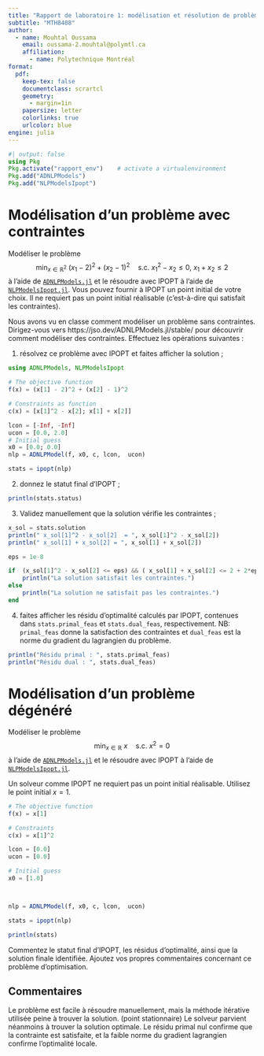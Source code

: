 ```yaml
---
title: "Rapport de laboratoire 1: modélisation et résolution de problèmes avec IPOPT"
subtitle: "MTH8408"
author:
  - name: Mouhtal Oussama
    email: oussama-2.mouhtal@polymtl.ca
    affiliation:
      - name: Polytechnique Montréal
format:
  pdf:
    keep-tex: false
    documentclass: scrartcl
    geometry:
      - margin=1in
    papersize: letter
    colorlinks: true
    urlcolor: blue
engine: julia
---
```


```julia
#| output: false
using Pkg
Pkg.activate("rapport_env")    # activate a virtualenvironment
Pkg.add("ADNLPModels")
Pkg.add("NLPModelsIpopt")
```

# Modélisation d'un problème avec contraintes

Modéliser le problème
$$
\min_{x \in \mathbb{R}^2} \ (x_1 - 2)^2 + (x_2 - 1)^2 \quad \text{s.c.} \ x_1^2 - x_2 \leq 0, \ x_1 + x_2 \leq 2
$$
à l'aide de [`ADNLPModels.jl`](https://github.com/JuliaSmoothOptimizers/ADNLPModels.jl) et le résoudre avec IPOPT à l'aide de [`NLPModelsIpopt.jl`](https://github.com/JuliaSmoothOptimizers/NLPModelsIpopt.jl).
Vous pouvez fournir à IPOPT un point initial de votre choix.
Il ne requiert pas un point initial réalisable (c'est-à-dire qui satisfait les contraintes).

Nous avons vu en classe comment modéliser un problème sans contraintes.
Dirigez-vous vers https://jso.dev/ADNLPModels.jl/stable/ pour découvrir comment modéliser des contraintes.
Effectuez les opérations suivantes :

1. résolvez ce problème avec IPOPT et faites afficher la solution ;

```julia
using ADNLPModels, NLPModelsIpopt

# The objective function
f(x) = (x[1] - 2)^2 + (x[2] - 1)^2

# Constraints as function
c(x) = [x[1]^2 - x[2]; x[1] + x[2]]

lcon = [-Inf, -Inf]
ucon = [0.0, 2.0]
# Initial guess
x0 = [0.0; 0.0]
nlp = ADNLPModel(f, x0, c, lcon,  ucon)

stats = ipopt(nlp)
```

2. donnez le statut final d'IPOPT ;

```julia
println(stats.status)
```

3. Validez manuellement que la solution vérifie les contraintes ;

```julia
x_sol = stats.solution
println(" x_sol[1]^2 - x_sol[2]  = ", x_sol[1]^2 - x_sol[2])
println(" x_sol[1] + x_sol[2] = ", x_sol[1] + x_sol[2])

eps = 1e-8

if  (x_sol[1]^2 - x_sol[2] <= eps) && ( x_sol[1] + x_sol[2] <= 2 + 2*eps)
    println("La solution satisfait les contraintes.")
else
    println("La solution ne satisfait pas les contraintes.")
end
```

4. faites afficher les résidu d'optimalité calculés par IPOPT, contenues dans `stats.primal_feas` et `stats.dual_feas`, respectivement.
   NB: `primal_feas` donne la satisfaction des contraintes et `dual_feas` est la norme du gradient du lagrangien du problème.

```julia
println("Résidu primal : ", stats.primal_feas)
println("Résidu dual : ", stats.dual_feas)
```

# Modélisation d'un problème dégénéré

Modéliser le problème
$$
\min_{x \in \mathbb{R}} \ x \quad \text{s.c.} \ x^2 = 0
$$
à l'aide de [`ADNLPModels.jl`](https://github.com/JuliaSmoothOptimizers/ADNLPModels.jl) et le résoudre avec IPOPT à l'aide de [`NLPModelsIpopt.jl`](https://github.com/JuliaSmoothOptimizers/NLPModelsIpopt.jl).

Un solveur comme IPOPT ne requiert pas un point initial réalisable.
Utilisez le point initial $x = 1$.

```julia
# The objective function
f(x) = x[1]

# Constraints
c(x) = x[1]^2

lcon = [0.0]
ucon = [0.0]

# Initial guess
x0 = [1.0]



nlp = ADNLPModel(f, x0, c, lcon,  ucon)

stats = ipopt(nlp)

println(stats)
```

Commentez le statut final d'IPOPT, les résidus d'optimalité, ainsi que la solution finale identifiée.
Ajoutez vos propres commentaires concernant ce problème d'optimisation.

## Commentaires

Le problème est facile à résoudre manuellement, mais la méthode itérative utilisée peine à trouver la solution. (point stationnaire) Le solveur parvient néanmoins à trouver la solution optimale. Le résidu primal nul confirme que la contrainte est satisfaite, et la faible norme du gradient lagrangien confirme l'optimalité locale.
